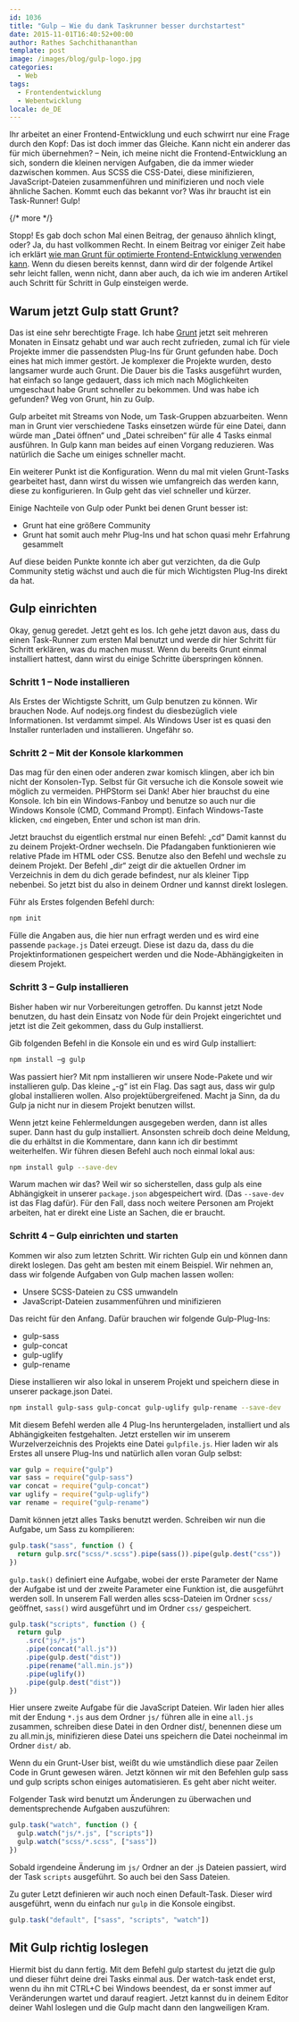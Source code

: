 ```yaml
---
id: 1036
title: "Gulp — Wie du dank Taskrunner besser durchstartest"
date: 2015-11-01T16:40:52+00:00
author: Rathes Sachchithananthan
template: post
image: /images/blog/gulp-logo.jpg
categories:
  - Web
tags:
  - Frontendentwicklung
  - Webentwicklung
locale: de_DE
---
```


Ihr arbeitet an einer Frontend-Entwicklung und euch schwirrt nur eine Frage durch den Kopf: Das ist doch immer das Gleiche. Kann nicht ein anderer das für mich übernehmen? – Nein, ich meine nicht die Frontend-Entwicklung an sich, sondern die kleinen nervigen Aufgaben, die da immer wieder dazwischen kommen. Aus SCSS die CSS-Datei, diese minifizieren, JavaScript-Dateien zusammenführen und minifizieren und noch viele ähnliche Sachen. Kommt euch das bekannt vor? Was ihr braucht ist ein Task-Runner! Gulp!

{/* more */}

Stopp! Es gab doch schon Mal einen Beitrag, der genauso ähnlich klingt, oder? Ja, du hast vollkommen Recht. In einem Beitrag vor einiger Zeit habe ich erklärt [wie man Grunt für optimierte Frontend-Entwicklung verwenden kann](https://web-und-die-welt.de/2015/06/grunt-fuer-optimierte-frontend-entwicklung/). Wenn du diesen bereits kennst, dann wird dir der folgende Artikel sehr leicht fallen, wenn nicht, dann aber auch, da ich wie im anderen Artikel auch Schritt für Schritt in Gulp einsteigen werde.

## Warum jetzt Gulp statt Grunt?

Das ist eine sehr berechtigte Frage. Ich habe [Grunt](http://gruntjs.com) jetzt seit mehreren Monaten in Einsatz gehabt und war auch recht zufrieden, zumal ich für viele Projekte immer die passendsten Plug-Ins für Grunt gefunden habe. Doch eines hat mich immer gestört. Je komplexer die Projekte wurden, desto langsamer wurde auch Grunt. Die Dauer bis die Tasks ausgeführt wurden, hat einfach so lange gedauert, dass ich mich nach Möglichkeiten umgeschaut habe Grunt schneller zu bekommen. Und was habe ich gefunden? Weg von Grunt, hin zu Gulp.

Gulp arbeitet mit Streams von Node, um Task-Gruppen abzuarbeiten. Wenn man in Grunt vier verschiedene Tasks einsetzen würde für eine Datei, dann würde man „Datei öffnen“ und „Datei schreiben“ für alle 4 Tasks einmal ausführen. In Gulp kann man beides auf einen Vorgang reduzieren. Was natürlich die Sache um einiges schneller macht.

Ein weiterer Punkt ist die Konfiguration. Wenn du mal mit vielen Grunt-Tasks gearbeitet hast, dann wirst du wissen wie umfangreich das werden kann, diese zu konfigurieren. In Gulp geht das viel schneller und kürzer.

Einige Nachteile von Gulp oder Punkt bei denen Grunt besser ist:

- Grunt hat eine größere Community
- Grunt hat somit auch mehr Plug-Ins und hat schon quasi mehr Erfahrung gesammelt

Auf diese beiden Punkte konnte ich aber gut verzichten, da die Gulp Community stetig wächst und auch die für mich Wichtigsten Plug-Ins direkt da hat.

## Gulp einrichten

Okay, genug geredet. Jetzt geht es los. Ich gehe jetzt davon aus, dass du einen Task-Runner zum ersten Mal benutzt und werde dir hier Schritt für Schritt erklären, was du machen musst. Wenn du bereits Grunt einmal installiert hattest, dann wirst du einige Schritte überspringen können.

### Schritt 1 – Node installieren

Als Erstes der Wichtigste Schritt, um Gulp benutzen zu können. Wir brauchen Node. Auf nodejs.org findest du diesbezüglich viele Informationen. Ist verdammt simpel. Als Windows User ist es quasi den Installer runterladen und installieren. Ungefähr so.

### Schritt 2 – Mit der Konsole klarkommen

Das mag für den einen oder anderen zwar komisch klingen, aber ich bin nicht der Konsolen-Typ. Selbst für Git versuche ich die Konsole soweit wie möglich zu vermeiden. PHPStorm sei Dank! Aber hier brauchst du eine Konsole. Ich bin ein Windows-Fanboy und benutze so auch nur die Windows Konsole (CMD, Command Prompt). Einfach Windows-Taste klicken, `cmd` eingeben, Enter und schon ist man drin.

Jetzt brauchst du eigentlich erstmal nur einen Befehl: „cd“ Damit kannst du zu deinem Projekt-Ordner wechseln. Die Pfadangaben funktionieren wie relative Pfade im HTML oder CSS. Benutze also den Befehl und wechsle zu deinem Projekt. Der Befehl „dir“ zeigt dir die aktuellen Ordner im Verzeichnis in dem du dich gerade befindest, nur als kleiner Tipp nebenbei. So jetzt bist du also in deinem Ordner und kannst direkt loslegen.

Führ als Erstes folgenden Befehl durch:

```bash
npm init
```

Fülle die Angaben aus, die hier nun erfragt werden und es wird eine passende `package.js` Datei erzeugt. Diese ist dazu da, dass du die Projektinformationen gespeichert werden und die Node-Abhängigkeiten in diesem Projekt.

### Schritt 3 – Gulp installieren

Bisher haben wir nur Vorbereitungen getroffen. Du kannst jetzt Node benutzen, du hast dein Einsatz von Node für dein Projekt eingerichtet und jetzt ist die Zeit gekommen, dass du Gulp installierst.

Gib folgenden Befehl in die Konsole ein und es wird Gulp installiert:

```bash
npm install –g gulp
```

Was passiert hier? Mit npm installieren wir unsere Node-Pakete und wir installieren gulp. Das kleine „-g“ ist ein Flag. Das sagt aus, dass wir gulp global installieren wollen. Also projektübergreifened. Macht ja Sinn, da du Gulp ja nicht nur in diesem Projekt benutzen willst.

Wenn jetzt keine Fehlermeldungen ausgegeben werden, dann ist alles super. Dann hast du gulp installiert. Ansonsten schreib doch deine Meldung, die du erhältst in die Kommentare, dann kann ich dir bestimmt weiterhelfen. Wir führen diesen Befehl auch noch einmal lokal aus:

```bash
npm install gulp --save-dev
```

Warum machen wir das? Weil wir so sicherstellen, dass gulp als eine Abhängigkeit in unserer `package.json` abgespeichert wird. (Das `--save-dev` ist das Flag dafür). Für den Fall, dass noch weitere Personen am Projekt arbeiten, hat er direkt eine Liste an Sachen, die er braucht.

### Schritt 4 – Gulp einrichten und starten

Kommen wir also zum letzten Schritt. Wir richten Gulp ein und können dann direkt loslegen. Das geht am besten mit einem Beispiel. Wir nehmen an, dass wir folgende Aufgaben von Gulp machen lassen wollen:

- Unsere SCSS-Dateien zu CSS umwandeln
- JavaScript-Dateien zusammenführen und minifizieren

Das reicht für den Anfang. Dafür brauchen wir folgende Gulp-Plug-Ins:

- gulp-sass
- gulp-concat
- gulp-uglify
- gulp-rename

Diese installieren wir also lokal in unserem Projekt und speichern diese in unserer package.json Datei.

```bash
npm install gulp-sass gulp-concat gulp-uglify gulp-rename --save-dev
```

Mit diesem Befehl werden alle 4 Plug-Ins heruntergeladen, installiert und als Abhängigkeiten festgehalten. Jetzt erstellen wir im unserem Wurzelverzeichnis des Projekts eine Datei `gulpfile.js`. Hier laden wir als Erstes all unsere Plug-Ins und natürlich allen voran Gulp selbst:

```javascript
var gulp = require("gulp")
var sass = require("gulp-sass")
var concat = require("gulp-concat")
var uglify = require("gulp-uglify")
var rename = require("gulp-rename")
```

Damit können jetzt alles Tasks benutzt werden. Schreiben wir nun die Aufgabe, um Sass zu kompilieren:

```javascript
gulp.task("sass", function () {
  return gulp.src("scss/*.scss").pipe(sass()).pipe(gulp.dest("css"))
})
```

`gulp.task()` definiert eine Aufgabe, wobei der erste Parameter der Name der Aufgabe ist und der zweite Parameter eine Funktion ist, die ausgeführt werden soll. In unserem Fall werden alles scss-Dateien im Ordner `scss/` geöffnet, `sass()` wird ausgeführt und im Ordner `css/` gespeichert.

```javascript
gulp.task("scripts", function () {
  return gulp
    .src("js/*.js")
    .pipe(concat("all.js"))
    .pipe(gulp.dest("dist"))
    .pipe(rename("all.min.js"))
    .pipe(uglify())
    .pipe(gulp.dest("dist"))
})
```

Hier unsere zweite Aufgabe für die JavaScript Dateien. Wir laden hier alles mit der Endung `*.js` aus dem Ordner `js/` führen alle in eine `all.js` zusammen, schreiben diese Datei in den Ordner dist/, benennen diese um zu all.min.js, minifizieren diese Datei uns speichern die Datei nocheinmal im Ordner `dist/` ab.

Wenn du ein Grunt-User bist, weißt du wie umständlich diese paar Zeilen Code in Grunt gewesen wären. Jetzt können wir mit den Befehlen gulp sass und gulp scripts schon einiges automatisieren. Es geht aber nicht weiter.

Folgender Task wird benutzt um Änderungen zu überwachen und dementsprechende Aufgaben auszuführen:

```javascript
gulp.task("watch", function () {
  gulp.watch("js/*.js", ["scripts"])
  gulp.watch("scss/*.scss", ["sass"])
})
```

Sobald irgendeine Änderung im `js/` Ordner an der .js Dateien passiert, wird der Task `scripts` ausgeführt. So auch bei den Sass Dateien.

Zu guter Letzt definieren wir auch noch einen Default-Task. Dieser wird ausgeführt, wenn du einfach nur `gulp` in die Konsole eingibst.

```javascript
gulp.task("default", ["sass", "scripts", "watch"])
```

## Mit Gulp richtig loslegen

Hiermit bist du dann fertig. Mit dem Befehl gulp startest du jetzt die gulp und dieser führt deine drei Tasks einmal aus. Der watch-task endet erst, wenn du ihn mit CTRL+C bei Windows beendest, da er sonst immer auf Veränderungen wartet und darauf reagiert. Jetzt kannst du in deinem Editor deiner Wahl loslegen und die Gulp macht dann den langweiligen Kram.

